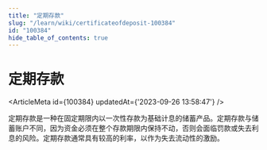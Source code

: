 ```yaml
---
title: "定期存款"
slug: "/learn/wiki/certificateofdeposit-100384"
id: "100384"
hide_table_of_contents: true
---
```



# 定期存款

<ArticleMeta id={100384} updatedAt={'2023-09-26 13:58:47'} />
<div className='border-solid border-b border-t-0 my-4 border-[var(--ifm-color-gray-300)]' />

定期存款是一种在固定期限内以一次性存款为基础计息的储蓄产品。定期存款与储蓄账户不同，因为资金必须在整个存款期限内保持不动，否则会面临罚款或失去利息的风险。定期存款通常具有较高的利率，以作为失去流动性的激励。
